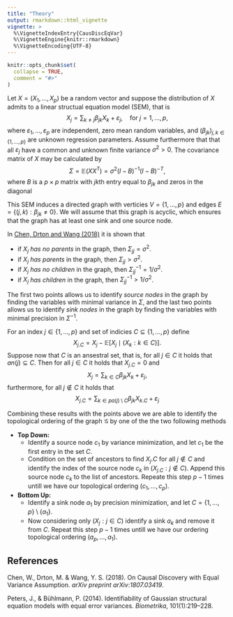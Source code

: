 ```yaml
---
title: "Theory"
output: rmarkdown::html_vignette
vignette: >
  %\VignetteIndexEntry{CausDiscEqVar}
  %\VignetteEngine{knitr::rmarkdown}
  %\VignetteEncoding{UTF-8}
---
```


```r
knitr::opts_chunk$set(
  collapse = TRUE,
  comment = "#>"
)
```

Let $X = (X_1, ..., X_p)$ be a random vector and suppose the distribution of $X$ admits to a linear structual equation model (SEM), that is 
$$X_j = \sum_{k\neq j}\beta_{jk}X_k + \varepsilon_j, \quad \text{for } j = 1, ..., p,$$
where $\varepsilon_1, ...,\varepsilon_p$ are independent, zero mean random variables, and $(\beta_{jk})_{j,k\in \{1,...,p\}}$ are unknown regression parameters. Assume furthermore that that all $\varepsilon_j$ have a common and unknown finite variance $\sigma^2>0$. The covariance matrix of $X$ may be calculated by 
$$\Sigma = \mathbb{E}(XX^T)=\sigma^2(I-B)^{-1}(I-B)^{-T},$$
where $B$ is a $p\times p$ matrix with $jk$th entry equal to $\beta_{jk}$ and zeros in the diagonal

This SEM induces a directed graph with verticies $V=\{1, ..., p\}$ and edges $E=\{(j,k): \beta_{jk} \neq 0\}$. We will assume that this graph is acyclic, which ensures that the graph has at least one sink and one source node. 

In [Chen, Drton and Wang (2018)](#Ref) it is shown that 

* if $X_j$ *has no parents* in the graph, then $\Sigma_{jj}=\sigma^2$.
* if $X_j$ *has parents* in the graph, then $\Sigma_{jj}>\sigma^2$.
* if $X_j$ *has no children* in the graph, then $\Sigma^{-1}_{jj} = 1/\sigma^2$.
* if $X_j$ *has children* in the graph, then $\Sigma^{-1}_{jj} > 1/\sigma^2$.

The first two points allows us to identify *source nodes* in the graph by finding the variables with minimal variance in $\Sigma$, and the last two points allows us to identify *sink nodes* in the graph by finding the variables with minimal precision in $\Sigma^{-1}$. 

For an index $j\in \{1,...,p\}$ and set of indicies $C\subseteq \{1, ..., p\}$ define 
$$X_{j.C} = X_j - \mathbb{E}[X_j\mid (X_k: k\in C)].$$
Suppose now that $C$ is an ansestral set, that is, for all $j\in C$ it holds that $an(j)\subseteq C$. Then for all $j\in C$ it holds that $X_{j.C}=0$ and 
$$X_j = \sum_{k\in C}\beta_{jk}X_k + \varepsilon_j,$$
furthermore, for all $j\not\in C$ it holds that 
$$X_{j.C} = \sum_{k\in pa(j)\setminus C}\beta_{jk}X_{k.C} + \varepsilon_j$$

Combining these results with the points above we are able to identify the topological ordering of the graph $\mathcal{G}$ by one of the the two following methods

* **Top Down:** 
  - Identify a source node $c_1$ by variance minimization, and let $c_1$ be the first entry in the set $C$. 
  - Condition on the set of ancestors to find $X_j.C$ for all $j\not\in C$ and identify the index of the source node $c_k$ in $(X_{j.C}:j\not\in C)$. Append this source node $c_k$ to the list of ancestors. Repeate this step $p-1$ times untill we have our topological ordering $(c_1, ..., c_p)$. 
* **Bottom Up:**
  - Identify a sink node $a_1$ by precision minimization, and let $C=\{1, ..., p\}\setminus \{a_1\}$.
  - Now considering only $(X_j: j\in C)$ identify a sink $a_k$ and remove it from $C$. Repeat this step $p-1$ times untill we have our ordering topological ordering $(a_p, ..., a_1)$.




## References {#Ref}

Chen, W., Drton, M. \& Wang, Y. S. (2018). On Causal Discovery with Equal Variance Assumption. *arXiv preprint arXiv:1807.03419*. 

Peters, J., \& Bühlmann, P. (2014). Identifiability of Gaussian structural equation models with equal error variances. *Biometrika*, 101(1):219–228.


